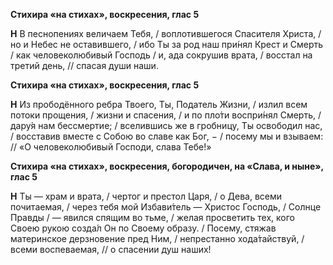 **Стихира «на стихах», воскресения, глас 5**

**Н** В песнопениях величаем Тебя, / воплотившегося Спасителя Христа, / но и Небес не оставившего, / ибо Ты за род наш при́нял Крест и Смерть / как человеколюбивый Господь / и, ада сокрушив врата, / восстал на третий день, // спасая души наши.

**Стихира «на стихах», воскресения, глас 5**

**Н** Из прободённого ребра Твоего, Ты, Податель Жизни, / излил всем потоки прощения, / жизни и спасения, / и по пло́ти воспри́нял Смерть, / дару́я нам бессмертие; / вселившись же в гробницу, Ты освободил нас, / восставив вместе с Собою во славе как Бог, − / посему мы и взываем: // «О человеколюбивый Господи, слава Тебе!»

**Стихира «на стихах», воскресения, богородичен, на «Слава, и ныне», глас 5**

**Н** Ты — храм и врата, / чертог и престол Царя, / о Дева, всеми почитаемая, / через тебя мой Избави́тель — Христос Господь, / Солнце Правды / — явился спящим во тьме, / желая просветить тех, кого Своею рукою созда́л Он по Своему образу. / Посему, стяжав материнское дерзновение пред Ним, / непрестанно хода́тайствуй, / всеми воспеваемая, // о спасении душ наших!

